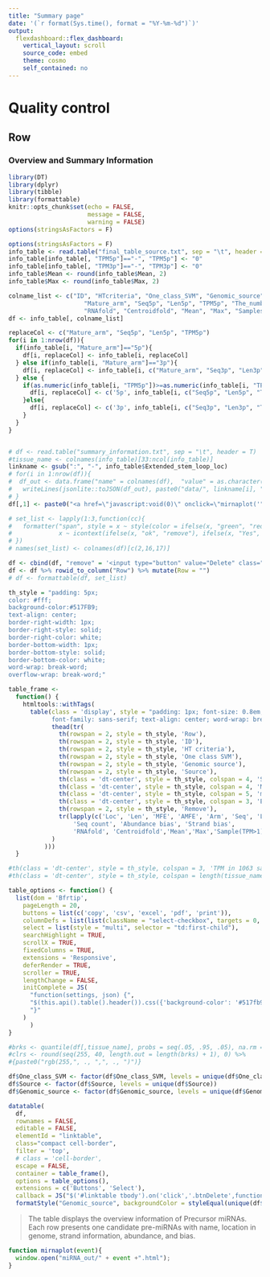 ```yaml
---
title: "Summary page"
date: '(`r format(Sys.time(), format = "%Y-%m-%d")`)'
output:
  flexdashboard::flex_dashboard:
    vertical_layout: scroll
    source_code: embed
    theme: cosmo
    self_contained: no
---
```


Quality control  {data-orientation=rows data-icon="fa-area-chart"}
================================
  
Row
-------------------------------------

### Overview and Summary Information

```r
library(DT)
library(dplyr)
library(tibble)
library(formattable)
knitr::opts_chunk$set(echo = FALSE, 
                      message = FALSE,
                      warning = FALSE)
options(stringsAsFactors = F)
```

```r
options(stringsAsFactors = F)
info_table <- read.table("final_table_source.txt", sep = "\t", header = T)
info_table[info_table[, "TPM5p"]=="-", "TPM5p"] <- "0"
info_table[info_table[, "TPM3p"]=="-", "TPM3p"] <- "0"
info_table$Mean <- round(info_table$Mean, 2)
info_table$Max <- round(info_table$Max, 2)

colname_list <- c("ID", "HTcriteria", "One_class_SVM", "Genomic_source","Source","Stem_loop_loc", "Stem_loop_len", "Stem_loop_MFE", "Stem_loop_AMFE",
                     "Mature_arm", "Seq5p", "Len5p", "TPM5p", "The_number_of_sequences_in_pre.miRNAs", "Abundance_bias", "Strand_bias",
                     "RNAfold", "Centroidfold", "Mean", "Max", "Samples")
df <- info_table[, colname_list]

replaceCol <- c("Mature_arm", "Seq5p", "Len5p", "TPM5p")
for(i in 1:nrow(df)){
  if(info_table[i, "Mature_arm"]=="5p"){
    df[i, replaceCol] <- info_table[i, replaceCol]
  } else if(info_table[i, "Mature_arm"]=="3p"){
    df[i, replaceCol] <- info_table[i, c("Mature_arm", "Seq3p", "Len3p", "TPM3p")]
  } else {
    if(as.numeric(info_table[i, "TPM5p"])>=as.numeric(info_table[i, "TPM3p"])){
      df[i, replaceCol] <- c('5p', info_table[i, c("Seq5p", "Len5p", "TPM5p")])
    }else{
      df[i, replaceCol] <- c('3p', info_table[i, c("Seq3p", "Len3p", "TPM3p")])
    }
  }
}


# df <- read.table("summary_information.txt", sep = "\t", header = T)
#tissue_name <- colnames(info_table)[33:ncol(info_table)]
linkname <- gsub(":", "-", info_table$Extended_stem_loop_loc)
# for(i in 1:nrow(df)){
#  df_out <- data.frame("name" = colnames(df),  "value" = as.character(df[i,]))
#   writeLines(jsonlite::toJSON(df_out), paste0("data/", linkname[i], ".json"))
# }
df[,1] <- paste0("<a href=\"javascript:void(0)\" onclick=\"mirnaplot('",linkname,"')\">", df[,1],"</a>")

# set_list <- lapply(1:3,function(cc){
#   formatter("span", style = x ~ style(color = ifelse(x, "green", "red")),
#             x ~ icontext(ifelse(x, "ok", "remove"), ifelse(x, "Yes", "No")))
# })
# names(set_list) <- colnames(df)[c(2,16,17)]

df <- cbind(df, "remove" = '<input type="button" value="Delete" class="btnDelete">')
df <- df %>% rowid_to_column("Row") %>% mutate(Row = "")
# df <- formattable(df, set_list)

th_style = "padding: 5px;
color: #fff;
background-color:#517FB9;
text-align: center;
border-right-width: 1px; 
border-right-style: solid; 
border-right-color: white; 
border-bottom-width: 1px; 
border-bottom-style: solid; 
border-bottom-color: white;
word-wrap: break-word;      
overflow-wrap: break-word;"

table_frame <-
  function() {
    htmltools::withTags(
      table(class = 'display', style = "padding: 1px; font-size: 0.8em; 
            font-family: sans-serif; text-align: center; word-wrap: break-word; overflow-wrap: break-word;",
            thead(tr(
              th(rowspan = 2, style = th_style, 'Row'),
              th(rowspan = 2, style = th_style, 'ID'),
              th(rowspan = 2, style = th_style, 'HT criteria'),
              th(rowspan = 2, style = th_style, 'One class SVM'),
              th(rowspan = 2, style = th_style, 'Genomic source'),
              th(rowspan = 2, style = th_style, 'Source'),
              th(class = 'dt-center', style = th_style, colspan = 4, 'Stem loop'),
              th(class = 'dt-center', style = th_style, colspan = 4, 'Mature miRNA'),
              th(class = 'dt-center', style = th_style, colspan = 5, 'miRNA precursor'),
              th(class = 'dt-center', style = th_style, colspan = 3, 'Expressed samples'),
              th(rowspan = 2, style = th_style, 'Remove'),
              tr(lapply(c('Loc', 'Len', 'MFE', 'AMFE', 'Arm', 'Seq', 'Len', 'TPM',
                  'Seq count', 'Abundance bias', 'Strand bias',
                  'RNAfold', 'Centroidfold','Mean','Max','Sample(TPM>1)'), th, style = th_style)) #'Mean', 'Max','Sample (TPM>1)', tissue_name
            )
          )))
  }

#th(class = 'dt-center', style = th_style, colspan = 3, 'TPM in 1063 samples'), 
#th(class = 'dt-center', style = th_style, colspan = length(tissue_name), 'TPM in tissues'), 

table_options <- function() {
  list(dom = 'Bfrtip',
    pageLength = 20,
    buttons = list(c('copy', 'csv', 'excel', 'pdf', 'print')),
    columnDefs = list(list(className = "select-checkbox", targets = 0, orderable = FALSE)),
    select = list(style = "multi", selector = "td:first-child"),
    searchHighlight = TRUE,
    scrollX = TRUE,
    fixedColumns = TRUE,
    extensions = 'Responsive',
    deferRender = TRUE,
    scroller = TRUE,
    lengthChange = FALSE,
    initComplete = JS(
      "function(settings, json) {",
      "$(this.api().table().header()).css({'background-color': '#517fb9', 'color': '#fff'});",
      "}"
    )
      )
}

#brks <- quantile(df[,tissue_name], probs = seq(.05, .95, .05), na.rm = TRUE)
#clrs <- round(seq(255, 40, length.out = length(brks) + 1), 0) %>%
#{paste0("rgb(255,", ., ",", ., ")")}

df$One_class_SVM <- factor(df$One_class_SVM, levels = unique(df$One_class_SVM))
df$Source <- factor(df$Source, levels = unique(df$Source))
df$Genomic_source <- factor(df$Genomic_source, levels = unique(df$Genomic_source))

datatable(
  df,
  rownames = FALSE,
  editable = FALSE,
  elementId = "linktable",
  class="compact cell-border",
  filter = 'top',
  # class = 'cell-border',
  escape = FALSE,
  container = table_frame(),
  options = table_options(),
  extensions = c('Buttons', 'Select'),
  callback = JS("$('#linktable tbody').on('click','.btnDelete',function(){table.row( $(this).parents('tr') ).remove().draw();});")) %>% 
  formatStyle("Genomic_source", backgroundColor = styleEqual(unique(df$Genomic_source), c("lightblue", "lightgreen", "lightpink", "lightgrey", "lightred", "lightyellow")[1:length(unique(df$Genomic_source))]))
```

> The table displays the overview information of Precursor miRNAs. Each row presents one candidate pre-miRNAs with name, location in genome, strand information, abundance, and bias.

```js
function mirnaplot(event){
  window.open("miRNA_out/" + event +".html");
}
```
